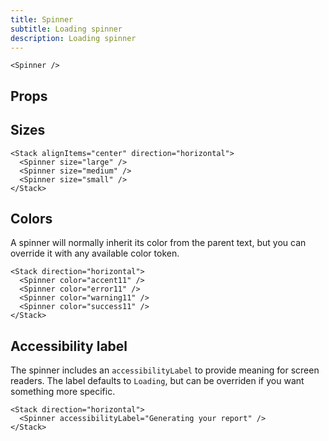 ```yaml
---
title: Spinner
subtitle: Loading spinner
description: Loading spinner
---
```


```tsx live name="simple spinner"
<Spinner />
```

## Props

<PropsTable sourceLink={sourceLink} types={types} />

## Sizes

```tsx live name="spinner sizes"
<Stack alignItems="center" direction="horizontal">
  <Spinner size="large" />
  <Spinner size="medium" />
  <Spinner size="small" />
</Stack>
```

## Colors

A spinner will normally inherit its color from the parent text, but you can override it with any available <Link href="/overview/design-concepts#design-tokens">color token</Link>.

```tsx live name="spinner colors"
<Stack direction="horizontal">
  <Spinner color="accent11" />
  <Spinner color="error11" />
  <Spinner color="warning11" />
  <Spinner color="success11" />
</Stack>
```

## Accessibility label

The spinner includes an `accessibilityLabel` to provide meaning for screen readers. The label defaults to `Loading`, but can be overriden if you want something more specific.

```tsx name="spinner accessibility label"
<Stack direction="horizontal">
  <Spinner accessibilityLabel="Generating your report" />
</Stack>
```
